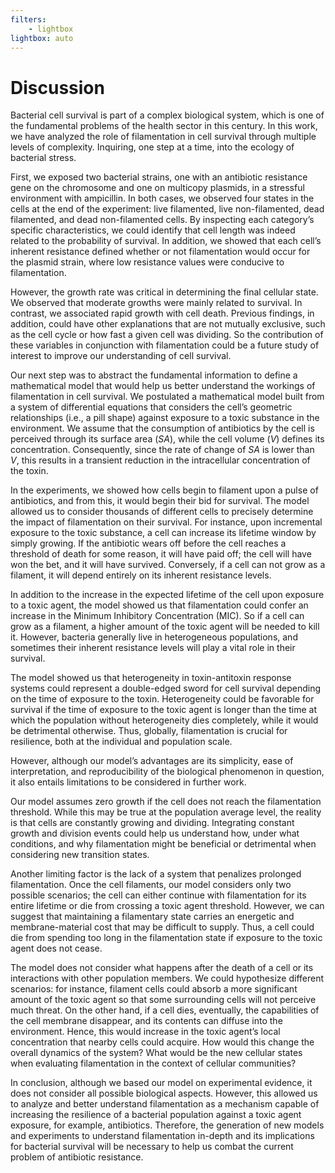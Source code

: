 ```yaml
---
filters: 
    - lightbox
lightbox: auto
---
```


# Discussion {#sec-general-discussion}

Bacterial cell survival is part of a complex biological system, which is
one of the fundamental problems of the health sector in this century. In
this work, we have analyzed the role of filamentation in cell survival
through multiple levels of complexity. Inquiring, one step at a time,
into the ecology of bacterial stress.

First, we exposed two bacterial strains, one with an antibiotic
resistance gene on the chromosome and one on multicopy plasmids, in a
stressful environment with ampicillin. In both cases, we observed four
states in the cells at the end of the experiment: live filamented, live
non-filamented, dead filamented, and dead non-filamented cells. By
inspecting each category's specific characteristics, we could identify
that cell length was indeed related to the probability of survival. In
addition, we showed that each cell's inherent resistance defined whether
or not filamentation would occur for the plasmid strain, where low
resistance values were conducive to filamentation.

However, the growth rate was critical in determining the final cellular
state. We observed that moderate growths were mainly related to
survival. In contrast, we associated rapid growth with cell death.
Previous findings, in addition, could have other explanations that are
not mutually exclusive, such as the cell cycle or how fast a given cell
was dividing. So the contribution of these variables in conjunction with
filamentation could be a future study of interest to improve our
understanding of cell survival.

Our next step was to abstract the fundamental information to define a
mathematical model that would help us better understand the workings of
filamentation in cell survival. We postulated a mathematical model built
from a system of differential equations that considers the cell's
geometric relationships (i.e., a pill shape) against exposure to a toxic
substance in the environment. We assume that the consumption of
antibiotics by the cell is perceived through its surface area ($SA$),
while the cell volume ($V$) defines its concentration. Consequently,
since the rate of change of $SA$ is lower than $V$, this results in a
transient reduction in the intracellular concentration of the toxin.

In the experiments, we showed how cells begin to filament upon a pulse
of antibiotics, and from this, it would begin their bid for survival.
The model allowed us to consider thousands of different cells to
precisely determine the impact of filamentation on their survival. For
instance, upon incremental exposure to the toxic substance, a cell can
increase its lifetime window by simply growing. If the antibiotic wears
off before the cell reaches a threshold of death for some reason, it
will have paid off; the cell will have won the bet, and it will have
survived. Conversely, if a cell can not grow as a filament, it will
depend entirely on its inherent resistance levels.

In addition to the increase in the expected lifetime of the cell upon
exposure to a toxic agent, the model showed us that filamentation could
confer an increase in the Minimum Inhibitory Concentration (MIC). So if
a cell can grow as a filament, a higher amount of the toxic agent will
be needed to kill it. However, bacteria generally live in heterogeneous
populations, and sometimes their inherent resistance levels will play a
vital role in their survival.

The model showed us that heterogeneity in toxin-antitoxin response
systems could represent a double-edged sword for cell survival depending
on the time of exposure to the toxin. Heterogeneity could be favorable
for survival if the time of exposure to the toxic agent is longer than
the time at which the population without heterogeneity dies completely,
while it would be detrimental otherwise. Thus, globally, filamentation
is crucial for resilience, both at the individual and population scale.

However, although our model's advantages are its simplicity, ease of
interpretation, and reproducibility of the biological phenomenon in
question, it also entails limitations to be considered in further work.

Our model assumes zero growth if the cell does not reach the
filamentation threshold. While this may be true at the population
average level, the reality is that cells are constantly growing and
dividing. Integrating constant growth and division events could help us
understand how, under what conditions, and why filamentation might be
beneficial or detrimental when considering new transition states.

Another limiting factor is the lack of a system that penalizes prolonged
filamentation. Once the cell filaments, our model considers only two
possible scenarios; the cell can either continue with filamentation for
its entire lifetime or die from crossing a toxic agent threshold.
However, we can suggest that maintaining a filamentary state carries an
energetic and membrane-material cost that may be difficult to supply.
Thus, a cell could die from spending too long in the filamentation state
if exposure to the toxic agent does not cease.

The model does not consider what happens after the death of a cell or
its interactions with other population members. We could hypothesize
different scenarios: for instance, filament cells could absorb a more
significant amount of the toxic agent so that some surrounding cells
will not perceive much threat. On the other hand, if a cell dies,
eventually, the capabilities of the cell membrane disappear, and its
contents can diffuse into the environment. Hence, this would increase in
the toxic agent's local concentration that nearby cells could acquire.
How would this change the overall dynamics of the system? What would be
the new cellular states when evaluating filamentation in the context of
cellular communities?

In conclusion, although we based our model on experimental evidence, it
does not consider all possible biological aspects. However, this allowed
us to analyze and better understand filamentation as a mechanism capable
of increasing the resilience of a bacterial population against a toxic
agent exposure, for example, antibiotics. Therefore, the generation of
new models and experiments to understand filamentation in-depth and its
implications for bacterial survival will be necessary to help us combat
the current problem of antibiotic resistance.
